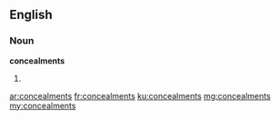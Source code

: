 ==English==

===Noun===
'''concealments'''

# {{plural of|concealment}}

[[ar:concealments]]
[[fr:concealments]]
[[ku:concealments]]
[[mg:concealments]]
[[my:concealments]]